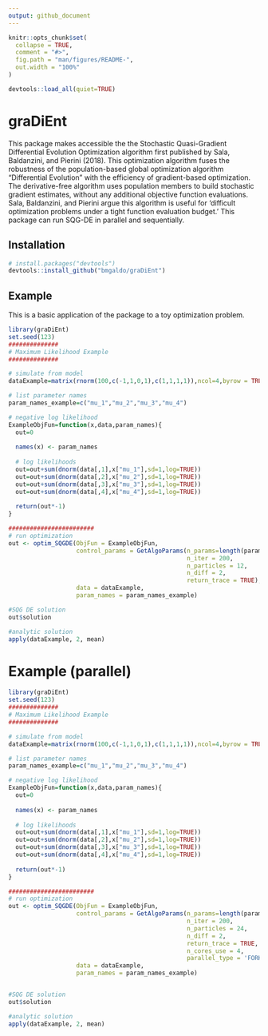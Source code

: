 ```yaml
---
output: github_document
---
```


<!-- README.md is generated from README.Rmd. Please edit that file -->

```r
knitr::opts_chunk$set(
  collapse = TRUE,
  comment = "#>",
  fig.path = "man/figures/README-",
  out.width = "100%"
)

devtools::load_all(quiet=TRUE)
```

# graDiEnt

<!-- badges: start -->
<!-- badges: end -->

This package makes accessible the the Stochastic Quasi-Gradient Differential Evolution Optimization algorithm first published by Sala, Baldanzini, and Pierini (2018). This optimization algorithm fuses the robustness of the population-based global optimization algorithm "Differential Evolution" with the efficiency of gradient-based optimization. The derivative-free algorithm uses population members to build stochastic gradient estimates, without any additional objective function evaluations. Sala, Baldanzini, and Pierini argue this algorithm is useful for 'difficult optimization problems under a tight function evaluation budget.' This package can run SQG-DE in parallel and sequentially.


## Installation

<!-- You can install the released version of graDiEnt from [CRAN](https://CRAN.R-project.org) with: -->

<!-- ``` r -->
<!-- install.packages("graDiEnt") -->
<!-- ``` -->

<!-- And the development version from [GitHub](https://github.com/) with: -->

``` r
# install.packages("devtools")
devtools::install_github("bmgaldo/graDiEnt")
```
## Example

This is a basic application of the package to a toy optimization problem.

```r
library(graDiEnt)
set.seed(123)
##############
# Maximum Likelihood Example
##############

# simulate from model
dataExample=matrix(rnorm(100,c(-1,1,0,1),c(1,1,1,1)),ncol=4,byrow = TRUE)

# list parameter names
param_names_example=c("mu_1","mu_2","mu_3","mu_4")

# negative log likelihood
ExampleObjFun=function(x,data,param_names){
  out=0
  
  names(x) <- param_names
  
  # log likelihoods
  out=out+sum(dnorm(data[,1],x["mu_1"],sd=1,log=TRUE))
  out=out+sum(dnorm(data[,2],x["mu_2"],sd=1,log=TRUE))
  out=out+sum(dnorm(data[,3],x["mu_3"],sd=1,log=TRUE))
  out=out+sum(dnorm(data[,4],x["mu_4"],sd=1,log=TRUE))
  
  return(out*-1)
}

########################
# run optimization
out <- optim_SQGDE(ObjFun = ExampleObjFun,
                   control_params = GetAlgoParams(n_params=length(param_names_example),
                                                  n_iter = 200,
                                                  n_particles = 12,
                                                  n_diff = 2,
                                                  return_trace = TRUE),
                   data = dataExample,
                   param_names = param_names_example)

#SQG DE solution
out$solution

#analytic solution
apply(dataExample, 2, mean)

```

# Example (parallel)
```r
library(graDiEnt)
set.seed(123)
##############
# Maximum Likelihood Example
##############

# simulate from model
dataExample=matrix(rnorm(100,c(-1,1,0,1),c(1,1,1,1)),ncol=4,byrow = TRUE)

# list parameter names
param_names_example=c("mu_1","mu_2","mu_3","mu_4")

# negative log likelihood
ExampleObjFun=function(x,data,param_names){
  out=0
  
  names(x) <- param_names
  
  # log likelihoods
  out=out+sum(dnorm(data[,1],x["mu_1"],sd=1,log=TRUE))
  out=out+sum(dnorm(data[,2],x["mu_2"],sd=1,log=TRUE))
  out=out+sum(dnorm(data[,3],x["mu_3"],sd=1,log=TRUE))
  out=out+sum(dnorm(data[,4],x["mu_4"],sd=1,log=TRUE))
  
  return(out*-1)
}

########################
# run optimization
out <- optim_SQGDE(ObjFun = ExampleObjFun,
                   control_params = GetAlgoParams(n_params=length(param_names_example),
                                                  n_iter = 200,
                                                  n_particles = 24,
                                                  n_diff = 2,
                                                  return_trace = TRUE,
                                                  n_cores_use = 4,
                                                  parallel_type = 'FORK'),
                   data = dataExample,
                   param_names = param_names_example)


#SQG DE solution
out$solution

#analytic solution
apply(dataExample, 2, mean)

```
